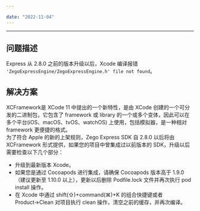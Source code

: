 ```yaml
---

date: "2022-11-04"
---
```


<Title>Express 从 2.8.0 之前的版本升级以后，Xcode 编译报错如何处理？</Title>


---

## 问题描述
Express 从 2.8.0 之前的版本升级以后，Xcode 编译报错 ```'ZegoExpressEngine/ZegoExpressEngine.h' file not found```。

## 解决方案
XCFramework是 XCode 11 中提出的一个新特性，是由 XCode 创建的一个可分发的二进制包，它包含了 framework 或 library 的一个或多个变体，因此可以在多个平台(iOS、macOS、tvOS、watchOS) 上使用，包括模拟器，是一种相对 framework 更便捷的格式。  
为了符合 Apple 的新的上架规则，Zego Express SDK 自 2.8.0 以后将由 XCFramework 形式提供，如果您的项目中曾集成过以前版本的 SDK，升级以后需要检查以下几个部分：
- 升级到最新版本 Xcode。
- 如果您是通过 Cocoapods 进行集成，请确保 Cocoapods 版本高于 1.9.0（建议更新至 1.10.0 以上），更新以后删除 Podfile.lock 文件并再次执行 pod install 操作。
- 在 Xcode 中通过 shift(⇧)+command(⌘)+K 的组合快捷键或者 Product→Clean 对项目执行 clean 操作，清空之前的缓存，并再次编译。